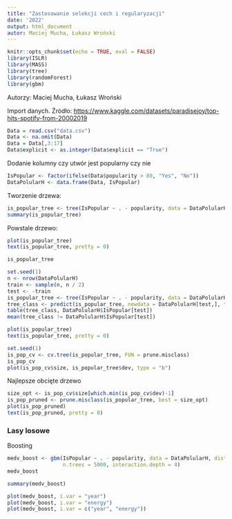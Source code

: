 ```yaml
---
title: "Zastosowanie selekcji cech i regularyzacji"
date: '2022'
output: html_document
autor: Maciej Mucha, Łukasz Wroński
---
```


```r
knitr::opts_chunk$set(echo = TRUE, eval = FALSE)
library(ISLR)
library(MASS)
library(tree)
library(randomForest)
library(gbm)
```

Autorzy: Maciej Mucha, Łukasz Wroński

Import danych. Źródło: <https://www.kaggle.com/datasets/paradisejoy/top-hits-spotify-from-20002019>

```r
Data = read.csv("data.csv")
Data <- na.omit(Data)
Data = Data[,3:17]
Data$explicit <- as.integer(Data$explicit == "True")
```

Dodanie kolumny czy utwór jest popularny czy nie 
```r
IsPopular <- factor(ifelse(Data$popularity > 80, "Yes", "No"))
DataPolularH <- data.frame(Data, IsPopular)
```

Tworzenie drzewa:
``` r
is_popular_tree <- tree(IsPopular ~ . - popularity, data = DataPolularH)
summary(is_popular_tree)
```

Powstale drzewo:

```r
plot(is_popular_tree)
text(is_popular_tree, pretty = 0)
```


```r
is_popular_tree
```

```r
set.seed(1)
n <- nrow(DataPolularH)
train <- sample(n, n / 2)
test <- -train
is_popular_tree <- tree(IsPopular ~ . - popularity, data = DataPolularH)
tree_class <- predict(is_popular_tree, newdata = DataPolularH[test,], type = "class")
table(tree_class, DataPolularH$IsPopular[test])
mean(tree_class != DataPolularH$IsPopular[test])
```

```r
plot(is_popular_tree)
text(is_popular_tree, pretty = 0)
```

```r
set.seed(1)
is_pop_cv <- cv.tree(is_popular_tree, FUN = prune.misclass)
is_pop_cv
plot(is_pop_cv$size, is_popular_tree$dev, type = "b")
```
Najlepsze obcięte drzewo 
```r
size_opt <- is_pop_cv$size[which.min(is_pop_cv$dev)-1]
is_pop_pruned <- prune.misclass(is_popular_tree, best = size_opt)
plot(is_pop_pruned)
text(is_pop_pruned, pretty = 0)
```

### Lasy losowe 



Boosting
```r
medv_boost <- gbm(IsPopular ~ . - popularity, data = DataPolularH, distribution = "gaussian",
                  n.trees = 5000, interaction.depth = 4)
medv_boost
```


```r
summary(medv_boost)
```


```r
plot(medv_boost, i.var = "year")
plot(medv_boost, i.var = "energy")
plot(medv_boost, i.var = c("year", "energy"))
```